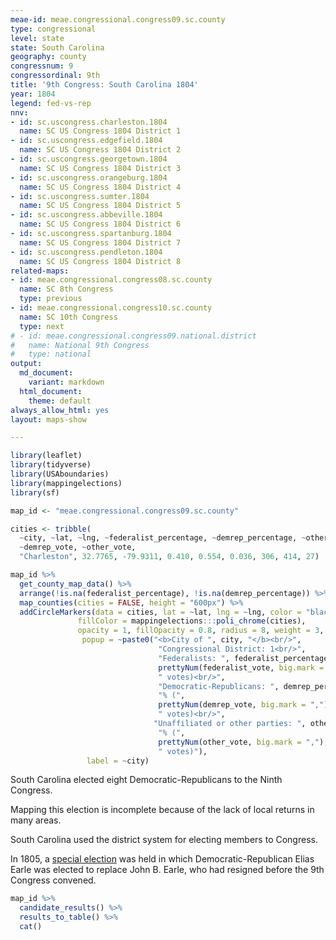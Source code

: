 ```yaml
---
meae-id: meae.congressional.congress09.sc.county
type: congressional
level: state
state: South Carolina
geography: county
congressnum: 9
congressordinal: 9th
title: '9th Congress: South Carolina 1804'
year: 1804
legend: fed-vs-rep
nnv:
- id: sc.uscongress.charleston.1804
  name: SC US Congress 1804 District 1
- id: sc.uscongress.edgefield.1804
  name: SC US Congress 1804 District 2
- id: sc.uscongress.georgetown.1804
  name: SC US Congress 1804 District 3
- id: sc.uscongress.orangeburg.1804
  name: SC US Congress 1804 District 4
- id: sc.uscongress.sumter.1804
  name: SC US Congress 1804 District 5
- id: sc.uscongress.abbeville.1804
  name: SC US Congress 1804 District 6
- id: sc.uscongress.spartanburg.1804
  name: SC US Congress 1804 District 7
- id: sc.uscongress.pendleton.1804
  name: SC US Congress 1804 District 8
related-maps:
- id: meae.congressional.congress08.sc.county
  name: SC 8th Congress
  type: previous
- id: meae.congressional.congress10.sc.county
  name: SC 10th Congress
  type: next
# - id: meae.congressional.congress09.national.district
#   name: National 9th Congress
#   type: national
output:
  md_document:
    variant: markdown
  html_document:
    theme: default
always_allow_html: yes
layout: maps-show

---
```


```r
library(leaflet)
library(tidyverse)
library(USAboundaries)
library(mappingelections)
library(sf)

map_id <- "meae.congressional.congress09.sc.county"

cities <- tribble(
  ~city, ~lat, ~lng, ~federalist_percentage, ~demrep_percentage, ~other_percentage, ~federalist_vote,
  ~demrep_vote, ~other_vote, 
  "Charleston", 32.7765, -79.9311, 0.410, 0.554, 0.036, 306, 414, 27)
```

<div class="map">

```r
map_id %>%
  get_county_map_data() %>%
  arrange(!is.na(federalist_percentage), !is.na(demrep_percentage)) %>%
  map_counties(cities = FALSE, height = "600px") %>% 
  addCircleMarkers(data = cities, lat = ~lat, lng = ~lng, color = "black",
               fillColor = mappingelections:::poli_chrome(cities),
               opacity = 1, fillOpacity = 0.8, radius = 8, weight = 3,
                popup = ~paste0("<b>City of ", city, "</b><br/>",
                                 "Congressional District: 1<br/>",
                                 "Federalists: ", federalist_percentage * 100, "% (", 
                                 prettyNum(federalist_vote, big.mark = ","), 
                                 " votes)<br/>",
                                 "Democratic-Republicans: ", demrep_percentage * 100,
                                 "% (", 
                                 prettyNum(demrep_vote, big.mark = ","),
                                 " votes)<br/>",
                                "Unaffiliated or other parties: ", other_percentage * 100,
                                 "% (", 
                                 prettyNum(other_vote, big.mark = ","),
                                 " votes)"),
                 label = ~city) 
```

</div>

South Carolina elected eight Democratic-Republicans to the Ninth Congress.

Mapping this election is incomplete because of the lack of local returns in many areas.

South Carolina used the district system for electing members to Congress.

In 1805, a [special election](https://elections.lib.tufts.edu/catalog/tufts:sc.uscongress.pendleton.1805) was held in which Democratic-Republican Elias Earle was elected to replace John B. Earle, who had resigned before the 9th Congress convened.

<div class="results-table">

```r
map_id %>%
  candidate_results() %>%
  results_to_table() %>%
  cat()
```

</div>

